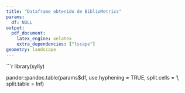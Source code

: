 ```yaml
---
title: "Dataframe obtenido de BiblioMetrics"
params:
  df: NULL
output:
  pdf_document:
    latex_engine: xelatex
    extra_dependencies: ["lscape"]
geometry: landscape
---
```



```r
library(sylly)


pander::pandoc.table(params$df, use.hyphening = TRUE, split.cells = 1, split.table = Inf)
